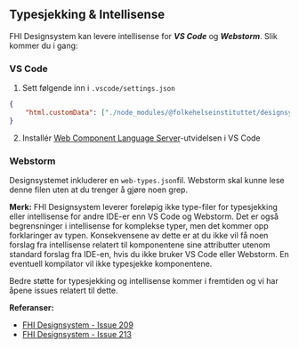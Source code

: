 
<Meta title="Ofte stilte spørsmål/Typesjekking & Intellisense" />

## Typesjekking & Intellisense

FHI Designsystem kan levere intellisense for ***VS Code*** og ***Webstorm***. Slik kommer du i gang:

### VS Code

1. Sett følgende inn i `.vscode/settings.json`
```json 
{
    "html.customData": ["./node_modules/@folkehelseinstituttet/designsystem/custom-elements.json"],
}
```

2. Installér [Web Component Language Server](https://wc-toolkit.com/integrations/web-components-language-server/)-utvidelsen i VS Code

### Webstorm

Designsystemet inkluderer en ```web-types.json```fil. Webstorm skal kunne lese denne filen uten at du trenger å gjøre noen grep.

**Merk:** FHI Designsystem leverer foreløpig ikke type-filer for typesjekking eller intellisense for andre IDE-er enn VS Code og Webstorm. Det er også begrensninger i intellisense for komplekse typer, men det kommer opp forklaringer av typen. 
Konsekvensene av dette er at du ikke vil få noen forslag fra intellisense relatert til komponentene sine attributter utenom standard forslag fra IDE-en, hvis du ikke bruker VS Code eller Webstorm. En eventuell kompilator vil ikke typesjekke komponentene.

Bedre støtte for typesjekking og intellisense kommer i fremtiden og vi har åpene issues relatert til dette.

**Referanser:**
- [FHI Designsystem - Issue 209](https://github.com/FHIDev/Fhi.Designsystem/issues/209)
- [FHI Designsystem - Issue 213](https://github.com/FHIDev/Fhi.Designsystem/issues/213)